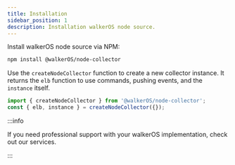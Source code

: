 ```yaml
---
title: Installation
sidebar_position: 1
description: Installation walkerOS node source.
---
```



<PackageLink github="packages/node/collector/" npm="@walkerOS/node-collector" />

Install walkerOS node source via NPM:

```bash
npm install @walkerOS/node-collector
```

Use the `createNodeCollector` function to create a new collector instance. It returns
the `elb` function to
use&nbsp;<Link to="/docs/collectors/node-collector/commands">commands</Link>, pushing events,
and the `instance` itself.

```ts
import { createNodeCollector } from '@walkerOS/node-collector';
const { elb, instance } = createNodeCollector({});
```

:::info

If you need professional support with your walkerOS implementation, check out
our&nbsp;<Link to="/services">services</Link>.

:::
